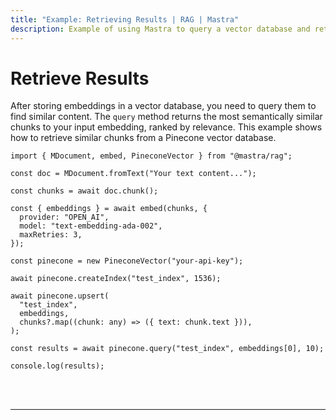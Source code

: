 ```yaml
---
title: "Example: Retrieving Results | RAG | Mastra"
description: Example of using Mastra to query a vector database and retrieve semantically similar chunks.
---
```



# Retrieve Results

After storing embeddings in a vector database, you need to query them to find similar content. The `query` method returns the most semantically similar chunks to your input embedding, ranked by relevance. This example shows how to retrieve similar chunks from a Pinecone vector database.

```tsx copy
import { MDocument, embed, PineconeVector } from "@mastra/rag";

const doc = MDocument.fromText("Your text content...");

const chunks = await doc.chunk();

const { embeddings } = await embed(chunks, {
  provider: "OPEN_AI",
  model: "text-embedding-ada-002",
  maxRetries: 3,
});

const pinecone = new PineconeVector("your-api-key");

await pinecone.createIndex("test_index", 1536);

await pinecone.upsert(
  "test_index",
  embeddings,
  chunks?.map((chunk: any) => ({ text: chunk.text })),
);

const results = await pinecone.query("test_index", embeddings[0], 10);

console.log(results);
```

<br />
<br />
<hr className="dark:border-[#404040] border-gray-300" />
<br />
<br />
<GithubLink
  link={
    "https://github.com/mastra-ai/mastra/blob/main/examples/basics/rag/retrieve-results"
  }
/>
